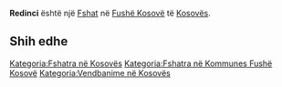{{Fshat në Kosovës
 | Emri                = Redinci
| srp_N_name = Redinci
| srp_N_FULL_NAME_RO = Redinci
| srp_N_FULL_NAME_ND_RO = Redinci
| srp_N_SORT_NAME_RG = REDINCI
| srp_N_FULL_NAME_RG = Redinci
| srp_N_FULL_NAME_ND_RG = Redinci

 | Emri (Rasa dhanore) = 
 | Figura              = 
 | Shteti              = Kosovo
 | Komuna              = Fushë Kosovë
 | Kodi postar         = 
 | Sipërfaqja          = 

 | Popullsia           = 

 | Regj. i popullsisë  = 
 | Dend. e popullsisë  = 
 | Faqja zyrtare       = 
 <!--- Koordinatat ----> 
 | Gjerësia            = 42.555556
 | Gjatësia            = 21.5525
 | Lartësia            = 
}}
'''Redinci''' është një [[Fshat]] në [[Fushë Kosovë]] të [[Kosovës]].

<!-- == Gjeografia == -->
<!-- == Historia == -->
<!-- == Demografia == -->
== Shih edhe ==
{{Komuna Fushë Kosovë}}
{{Kosovo-Administrata-Cung}}

[[Kategoria:Fshatra në Kosovës]]
[[Kategoria:Fshatra në Kommunes Fushë Kosovë]]
[[Kategoria:Vendbanime në Kosovës]]